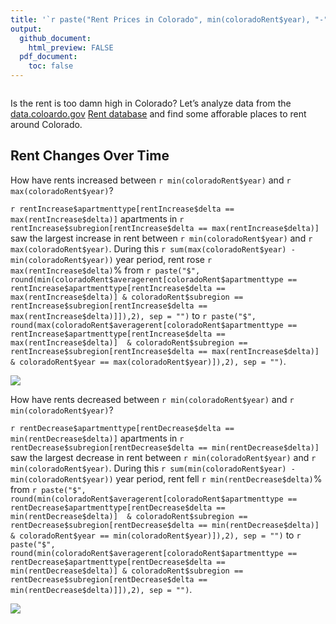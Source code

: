 ```yaml
---
title: '`r paste("Rent Prices in Colorado", min(coloradoRent$year), "-", max(coloradoRent$year), sep = " ")`'
output: 
  github_document:
    html_preview: FALSE
  pdf_document:
    toc: false
---
```

```r
```

Is the rent is too damn high in Colorado? Let's analyze data from the [data.coloardo.gov](https://data.colorado.gov/) [Rent database](https://data.colorado.gov/Housing/Rents-by-Type-of-Apartment-in-Colorado/cmr9-ue2w)
and find some afforable places to rent around Colorado.

## Rent Changes Over Time
How have rents increased between `r min(coloradoRent$year)` and 
`r max(coloradoRent$year)`?

`r rentIncrease$apartmenttype[rentIncrease$delta == max(rentIncrease$delta)]`
apartments in
`r rentIncrease$subregion[rentIncrease$delta == max(rentIncrease$delta)]` saw
the largest increase in rent between `r min(coloradoRent$year)` and 
`r max(coloradoRent$year)`. During this 
`r sum(max(coloradoRent$year) - min(coloradoRent$year))` year period, rent rose
`r max(rentIncrease$delta)`% from `r paste("$", round(min(coloradoRent$averagerent[coloradoRent$apartmenttype == rentIncrease$apartmenttype[rentIncrease$delta == max(rentIncrease$delta)] & coloradoRent$subregion == rentIncrease$subregion[rentIncrease$delta == max(rentIncrease$delta)]]),2), sep = "")` to `r paste("$", round(max(coloradoRent$averagerent[coloradoRent$apartmenttype == rentIncrease$apartmenttype[rentIncrease$delta == max(rentIncrease$delta)]  & coloradoRent$subregion == rentIncrease$subregion[rentIncrease$delta == max(rentIncrease$delta)] & coloradoRent$year == max(coloradoRent$year)]),2), sep = "")`.


![](`r paste("../images/rentIncrease/", gsub('[^0-9a-z]', '', tolower(rentIncrease$subregion[rentIncrease$delta == max(rentIncrease$delta)])),".png", sep ="")`)

How have rents decreased between `r min(coloradoRent$year)` and 
`r min(coloradoRent$year)`?

`r rentDecrease$apartmenttype[rentDecrease$delta == min(rentDecrease$delta)]`
apartments in
`r rentDecrease$subregion[rentDecrease$delta == min(rentDecrease$delta)]` saw
the largest decrease in rent between `r min(coloradoRent$year)` and 
`r min(coloradoRent$year)`. During this 
`r sum(min(coloradoRent$year) - min(coloradoRent$year))` year period, rent fell
`r min(rentDecrease$delta)`% from `r paste("$", round(min(coloradoRent$averagerent[coloradoRent$apartmenttype == rentDecrease$apartmenttype[rentDecrease$delta == min(rentDecrease$delta)]  & coloradoRent$subregion == rentDecrease$subregion[rentDecrease$delta == min(rentDecrease$delta)] & coloradoRent$year == min(coloradoRent$year)]),2), sep = "")` to `r paste("$", round(min(coloradoRent$averagerent[coloradoRent$apartmenttype == rentDecrease$apartmenttype[rentDecrease$delta == min(rentDecrease$delta)] & coloradoRent$subregion == rentDecrease$subregion[rentDecrease$delta == min(rentDecrease$delta)]]),2), sep = "")`.


![](`r paste("../images/rentDecrease/", gsub('[^0-9a-z]', '', tolower(rentDecrease$subregion[rentDecrease$delta == min(rentDecrease$delta)])),".png", sep ="")`)
